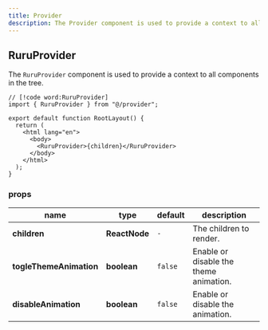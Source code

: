 ```yaml
---
title: Provider
description: The Provider component is used to provide a context to all components in the tree.
---
```


## RuruProvider

The `RuruProvider` component is used to provide a context to all components in the tree.

```tsx title="layout.tsx"
// [!code word:RuruProvider]
import { RuruProvider } from "@/provider";

export default function RootLayout() {
  return (
    <html lang="en">
      <body>
        <RuruProvider>{children}</RuruProvider>
      </body>
    </html>
  );
}
```

### props

| name                    | type          | default | description                            |
| ----------------------- | ------------- | ------- | -------------------------------------- |
| **children**            | **ReactNode** | `-`     | The children to render.                |
| **togleThemeAnimation** | **boolean**   | `false` | Enable or disable the theme animation. |
| **disableAnimation**    | **boolean**   | `false` | Enable or disable the animation.       |
